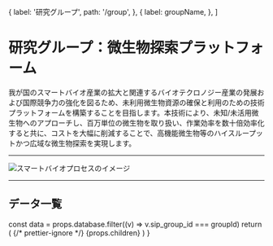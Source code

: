 

  {
    label: '研究グループ',
    path: '/group',
  },
  {
    label: groupName,
  },
]

# 研究グループ：微生物探索プラットフォーム

我が国のスマートバイオ産業の拡大と関連するバイオテクロノジー産業の発展および国際競争力の強化を図るため、未利用微生物資源の確保と利用のための技術プラットフォームを構築することを目指します。本技術により、未知/未活用微生物へのアプローチし、百万単位の微生物を取り扱い、作業効率を数十倍効率化すると共に、コストを大幅に削減することで、高機能微生物等のハイスループットかつ広域な微生物探索を実現します。

---

<Image
  src="/group4A_01.png"
  alt="スマートバイオプロセスのイメージ"
  width={847}
  height={473}
  priority
/>

---

## データ一覧

  const data = props.database.filter((v) => v.sip_group_id === groupId)
  return (
    <Layout title={groupName}>
      {/* prettier-ignore */}
      <LowerPageLayout>
        <Breadcrumbs items={breadcrumbs} />
        <MdxLayout>
          {props.children}
          <GroupDetailList list={data} columns={props.columns} />
          <BackToDataLink />
        </MdxLayout>
      </LowerPageLayout>
    </Layout>
  )
}
